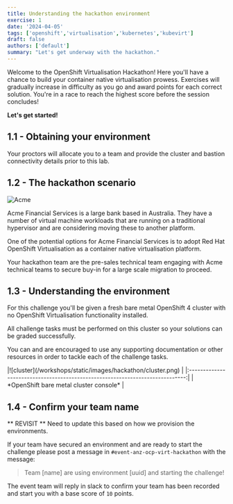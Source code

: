 ```yaml
---
title: Understanding the hackathon environment
exercise: 1
date: '2024-04-05'
tags: ['openshift','virtualisation','kubernetes','kubevirt']
draft: false
authors: ['default']
summary: "Let's get underway with the hackathon."
---
```


Welcome to the OpenShift Virtualisation Hackathon! Here you'll have a chance to build your container native virtualisation prowess. Exercises will gradually increase in difficulty as you go and award points for each correct solution. You're in a race to reach the highest score before the session concludes!

**Let's get started!**


## 1.1 - Obtaining your environment

Your proctors will allocate you to a team and provide the cluster and bastion connectivity details prior to this lab.


## 1.2 - The hackathon scenario

![Acme](https://upload.wikimedia.org/wikipedia/en/8/84/Box_of_%22ACME_EXPLOSIVE_TENNIS_BALLS%22_%28screencap%29.jpg)

Acme Financial Services is a large bank based in Australia. They have a number of virtual machine workloads that are running on a traditional hypervisor and are considering moving these to another platform.

One of the potential options for Acme Financial Services is to adopt Red Hat OpenShift Virtualisation as a container native virtualisation platform. 

Your hackathon team are the pre-sales technical team engaging with Acme technical teams to secure buy-in for a large scale migration to proceed.


## 1.3 - Understanding the environment

For this challenge you'll be given a fresh bare metal OpenShift 4 cluster with no OpenShift Virtualisation functionality installed.

All challenge tasks must be performed on this cluster so your solutions can be graded successfully.

You can and are encouraged to use any supporting documentation or other resources in order to tackle each of the challenge tasks.

<Zoom>
|![cluster](/workshops/static/images/hackathon/cluster.png)                     | 
|:-----------------------------------------------------------------------------:|
| *OpenShift bare metal cluster console*                                        |
</Zoom>


## 1.4 - Confirm your team name

** REVISIT ** Need to update this based on how we provision the environments.

If your team have secured an environment and are ready to start the challenge please post a message in `#event-anz-ocp-virt-hackathon` with the message:

> Team [name] are using environment [uuid] and starting the challenge!

The event team will reply in slack to confirm your team has been recorded and start you with a base score of `10` points.

